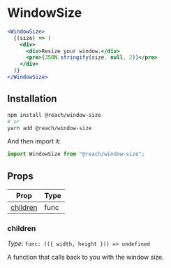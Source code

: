 # WindowSize

```.jsx
<WindowSize>
  {(size) => (
    <div>
      <div>Resize your window.</div>
      <pre>{JSON.stringify(size, null, 2)}</pre>
    </div>
  )}
</WindowSize>
```

## Installation

```bash
npm install @reach/window-size
# or
yarn add @reach/window-size
```

And then import it:

```js
import WindowSize from "@reach/window-size";
```

## Props

| Prop                   | Type   |
| -----------------------| ------ |
| [children](#children)  | func   |

### children

*Type*: `func: (({ width, height })) => undefined`

A function that calls back to you with the window size.

